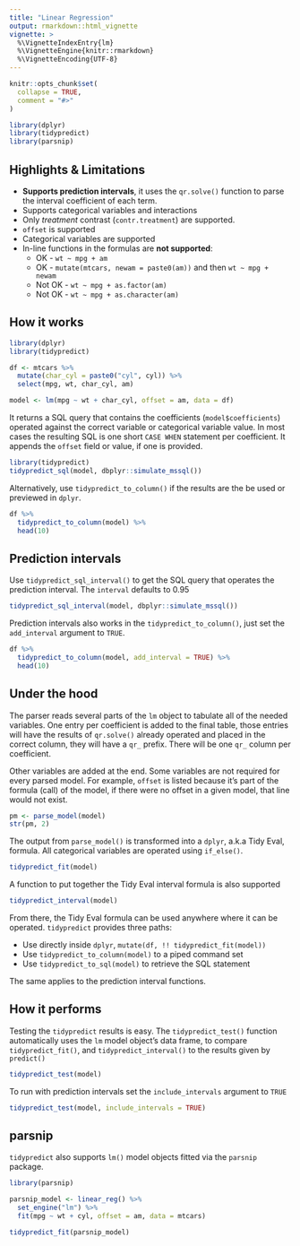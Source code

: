 ```yaml
---
title: "Linear Regression"
output: rmarkdown::html_vignette
vignette: >
  %\VignetteIndexEntry{lm}
  %\VignetteEngine{knitr::rmarkdown}
  %\VignetteEncoding{UTF-8}
---
```


```r
knitr::opts_chunk$set(
  collapse = TRUE,
  comment = "#>"
)

library(dplyr)
library(tidypredict)
library(parsnip)
```

## Highlights & Limitations

- **Supports prediction intervals**, it uses the `qr.solve()` function to parse the interval coefficient of each term.
- Supports categorical variables and interactions
- Only *treatment* contrast (`contr.treatment`) are supported.
- `offset` is supported
- Categorical variables are supported
- In-line functions in the formulas are **not supported**:  
     - OK - `wt ~ mpg + am` 
     - OK - `mutate(mtcars, newam = paste0(am))` and then `wt ~ mpg + newam`
     - Not OK - `wt ~ mpg + as.factor(am)`
     - Not OK - `wt ~ mpg + as.character(am)`

## How it works

```r
library(dplyr)
library(tidypredict)

df <- mtcars %>%
  mutate(char_cyl = paste0("cyl", cyl)) %>%
  select(mpg, wt, char_cyl, am) 

model <- lm(mpg ~ wt + char_cyl, offset = am, data = df)
```

It returns a SQL query that contains the coefficients (`model$coefficients`) operated against the correct variable or categorical variable value.  In most cases the resulting SQL is one short `CASE WHEN` statement per coefficient.  It appends the `offset` field or value, if one is provided.
```r
library(tidypredict)
tidypredict_sql(model, dbplyr::simulate_mssql())
```

Alternatively, use `tidypredict_to_column()` if the results are the be used or previewed in `dplyr`.

```r
df %>%
  tidypredict_to_column(model) %>%
  head(10) 
```

## Prediction intervals

Use `tidypredict_sql_interval()` to get the SQL query that operates the prediction interval.  The `interval` defaults to 0.95
```r
tidypredict_sql_interval(model, dbplyr::simulate_mssql())
```

Prediction intervals also works in the `tidypredict_to_column()`, just set the `add_interval` argument to `TRUE`.
```r
df %>%
  tidypredict_to_column(model, add_interval = TRUE) %>%
  head(10)
```

## Under the hood

The parser reads several parts of the `lm` object to tabulate all of the needed variables.  One entry per coefficient is added to the final table, those entries will have the results of `qr.solve()` already operated and placed in the correct column, they will have a `qr_` prefix.  There will be one `qr_` column per coefficient.  

Other variables are added at the end. Some variables are not required for every parsed model.  For example, `offset` is listed because it's part of the formula (call) of the model, if there were no offset in a given model, that line would not exist.

```r
pm <- parse_model(model)
str(pm, 2)
```

The output from `parse_model()` is transformed into a `dplyr`, a.k.a Tidy Eval, formula.  All categorical variables are operated using `if_else()`.
```r
tidypredict_fit(model)
```

A function to put together the Tidy Eval interval formula is also supported
```r
tidypredict_interval(model)
```

From there, the Tidy Eval formula can be used anywhere where it can be operated. `tidypredict` provides three paths:

  - Use directly inside `dplyr`,  `mutate(df, !! tidypredict_fit(model))`
  - Use `tidypredict_to_column(model)` to a piped command set
  - Use `tidypredict_to_sql(model)` to retrieve the SQL statement

The same applies to the prediction interval functions.

## How it performs

Testing the `tidypredict` results is easy.  The `tidypredict_test()` function automatically uses the `lm` model object's data frame, to compare `tidypredict_fit()`, and `tidypredict_interval()` to the results given by `predict()`

```r
tidypredict_test(model)
```

To run with prediction intervals set the `include_intervals` argument to `TRUE`

```r
tidypredict_test(model, include_intervals = TRUE)
```

## parsnip

`tidypredict` also supports `lm()` model objects fitted via the `parsnip` package.

```r
library(parsnip)

parsnip_model <- linear_reg() %>%
  set_engine("lm") %>%
  fit(mpg ~ wt + cyl, offset = am, data = mtcars)

tidypredict_fit(parsnip_model)
```

